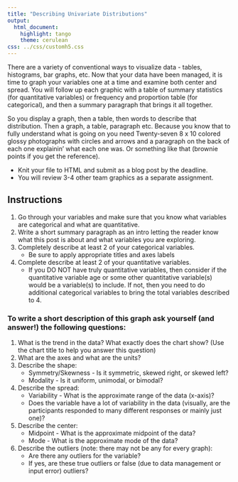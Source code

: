 ```yaml
---
title: "Describing Univariate Distributions"
output:
  html_document:
    highlight: tango
    theme: cerulean
css: ../css/customh5.css
---
```


There are a variety of conventional ways to visualize data - tables, histograms, bar graphs, etc. Now that your data have been managed, it is time to graph your variables one at a time and examine both center and spread. You will follow up each graphic with a table of summary statistics (for quantitative variables) or frequency and proportion table (for categorical), and then a summary paragraph that brings it all together. 

So you display a graph, then a table, then words to describe that distribution. Then a graph, a table, paragraph etc. 
Because you know that to fully understand what is going on you need Twenty-seven 8 x 10 colored glossy photographs with circles and arrows and a paragraph on the back of each one explainin' what each one was. Or something like that (brownie points if you get the reference).

* Knit your file to HTML and submit as a blog post by the deadline.
* You will review 3-4 other team graphics as a separate assignment. 
 
 
## Instructions

1. Go through your variables and make sure that you know what variables are categorical and what are quantitative.
2. Write a short summary paragraph as an intro letting the reader know what this post is about and what variables you are exploring. 
3. Completely describe at least 2 of your categorical variables. 
    - Be sure to apply appropriate titles and axes labels 
4. Complete describe at least 2 of your quantitative variables. 
    - If you DO NOT have truly quantitative variables, then consider if the quantitative variable age or some other quantitative variable(s) would be a variable(s) to include. If not, then you need to do additional categorical variables to bring the total variables described to 4.


### To write a short description of this graph ask yourself (and answer!) the following questions:
1. What is the trend in the data? What exactly does the chart show? (Use the chart title to help you answer this question)
2. What are the axes and what are the units?
3. Describe the shape:
    - Symmetry/Skewness - Is it symmetric, skewed right, or skewed left?
    - Modality - Is it uniform, unimodal, or bimodal?             
4. Describe the spread:
    - Variability - What is the approximate range of the data (x-axis)?
    - Does the variable have a lot of variability in the data (visually, are the participants responded to many different responses or mainly just one)?
5. Describe the center:
    - Midpoint - What is the approximate midpoint of the data?
    - Mode - What is the approximate mode of the data?
6. Describe the outliers (note: there may not be any for every graph):
    - Are there any outliers for the variable?
    - If yes, are these true outliers or false (due to data management or input error) outliers?


